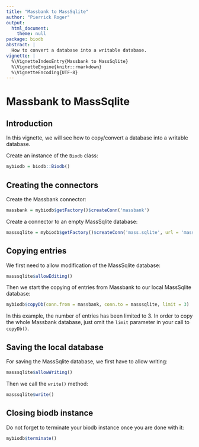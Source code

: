 ```yaml
---
title: "Massbank to MassSqlite"
author: "Pierrick Roger"
output:
  html_document:
    theme: null
package: biodb
abstract: |
  How to convert a database into a writable database.
vignette: |
  %\VignetteIndexEntry{Massbank to MassSqlite}
  %\VignetteEngine{knitr::rmarkdown}
  %\VignetteEncoding{UTF-8}
---
```


# Massbank to MassSqlite

## Introduction

In this vignette, we will see how to copy/convert a database into a writable database.

Create an instance of the `Biodb` class:
```r
mybiodb = biodb::Biodb()
```

## Creating the connectors

Create the Massbank connector:
```r
massbank = mybiodb$getFactory()$createConn('massbank')
```

Create a connector to an empty MassSqlite database:
```r
masssqlite = mybiodb$getFactory()$createConn('mass.sqlite', url = 'massbank.sqlite')
```

## Copying entries

We first need to allow modification of the MassSqlite database:
```r
masssqlite$allowEditing()
```

Then we start the copying of entries from Massbank to our local MassSqlite database:
```r
mybiodb$copyDb(conn.from = massbank, conn.to = masssqlite, limit = 3)
```
In this example, the number of entries has been limited to 3.
In order to copy the whole Massbank database, just omit the `limit` parameter in your call to `copyDb()`.

## Saving the local database

For saving the MassSqlite database, we first have to allow writing:
```r
masssqlite$allowWriting()
```

Then we call the `write()` method:
```r
masssqlite$write()
```

## Closing biodb instance

Do not forget to terminate your biodb instance once you are done with it:
```r
mybiodb$terminate()
```
